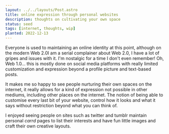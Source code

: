 ```yaml
---
layout: ../../layouts/Post.astro
title: online expression through personal websites
description: thoughts on cultivating your own space
status: seed
tags: [internet, thoughts, wip]
planted: 2022-12-13
---
```


Everyone is used to maintaining an online identity at this point, although
on the modern Web 2.0<Footnote>I am a serial complainer about Web 2.0, I
have a lot of gripes and issues with it. I'm nostalgic for a time I don't
even remember! Oh, Web 1.0...</Footnote> this is mostly done on social media
platforms with really limited customization and expression beyond a profile
picture and text-based posts.

It makes me so happy to see people nurturing their own spaces on the internet,
it really allows for a kind of expression not possible in other mediums, including
other places on the internet. The notion of being able to customise every last
bit of your website, control how it looks and what it says without restriction
beyond what you can think of.

I enjoyed seeing people on sites such as twitter and tumblr maintain personal
*carrd* pages to list their interests and have fun little images and craft their
own creative layouts.
